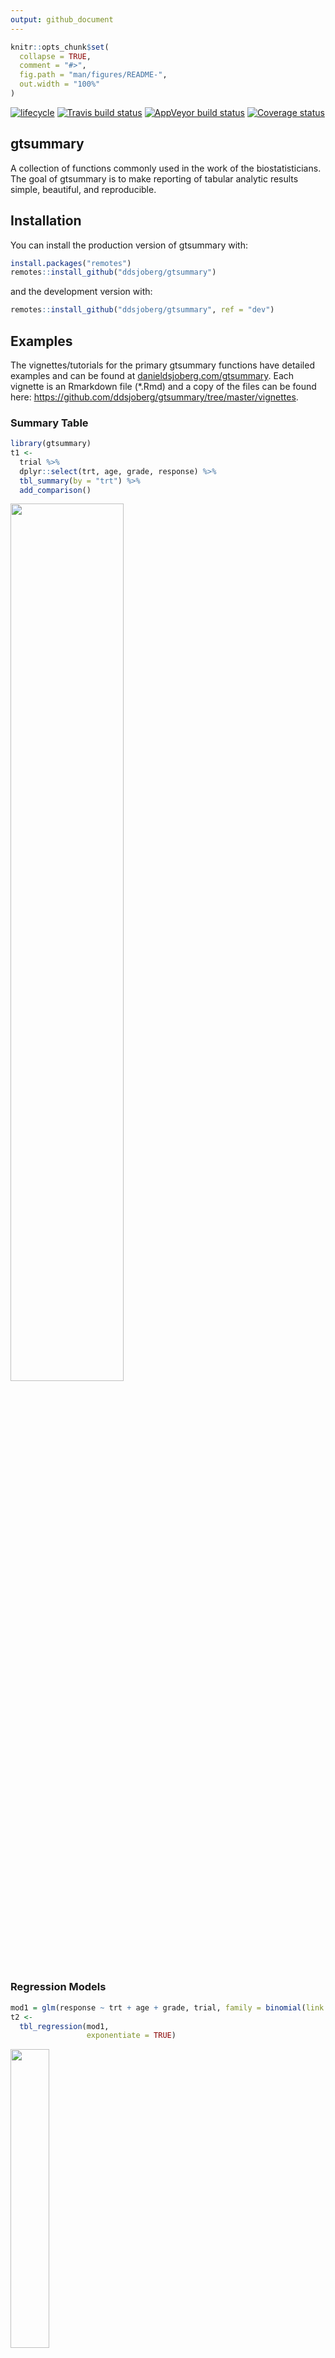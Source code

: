 ```yaml
---
output: github_document
---
```


<!-- README.md is generated from README.Rmd. Please edit that file -->

```r
knitr::opts_chunk$set(
  collapse = TRUE,
  comment = "#>",
  fig.path = "man/figures/README-",
  out.width = "100%"
)
```

[![lifecycle](man/figures/lifecycle-experimental-orange.svg)](https://www.tidyverse.org/lifecycle/#experimental)
[![Travis build status](https://travis-ci.org/ddsjoberg/gtsummary.svg?branch=master)](https://travis-ci.org/ddsjoberg/gtsummary)
[![AppVeyor build status](https://ci.appveyor.com/api/projects/status/github/ddsjoberg/gtsummary?branch=master&svg=true)](https://ci.appveyor.com/project/ddsjoberg/gtsummary)
[![Coverage status](https://codecov.io/gh/ddsjoberg/gtsummary/branch/master/graph/badge.svg)](https://codecov.io/github/ddsjoberg/gtsummary?branch=master)

## gtsummary

A collection of functions commonly used in the work of the biostatisticians. The goal of gtsummary is to make reporting of tabular analytic results simple, beautiful, and reproducible.  
<!-- Update the list of contributors from the git shell `git shortlog -s -n` -->

## Installation

You can install the production version of gtsummary with:

``` r
install.packages("remotes")
remotes::install_github("ddsjoberg/gtsummary")
```

and the development version with:

``` r
remotes::install_github("ddsjoberg/gtsummary", ref = "dev")
```

## Examples

The vignettes/tutorials for the primary gtsummary functions have detailed examples and can be found at [danieldsjoberg.com/gtsummary](http://www.danieldsjoberg.com/gtsummary).  Each vignette is an Rmarkdown file (*.Rmd) and a copy of the files can be found here: [https://github.com/ddsjoberg/gtsummary/tree/master/vignettes](https://github.com/ddsjoberg/gtsummary/tree/master/vignettes).  

### Summary Table

```r
library(gtsummary)
t1 <-
  trial %>%
  dplyr::select(trt, age, grade, response) %>%
  tbl_summary(by = "trt") %>% 
  add_comparison() 
```

![](man/figures/README-tbl_summary.png){ width=60% }

### Regression Models

```r
mod1 = glm(response ~ trt + age + grade, trial, family = binomial(link = "logit"))
t2 <-
  tbl_regression(mod1,
                 exponentiate = TRUE)
```

![](man/figures/README-tbl_regression.png){ width=35% }

Thank you to all contributors!  
<!-- UPDATE THIS LIST! usethis::use_tidy_thanks() -->
[&#x0040;ddsjoberg](https://github.com/ddsjoberg), [&#x0040;karissawhiting](https://github.com/karissawhiting), and [&#x0040;michaelcurry1123](https://github.com/michaelcurry1123)
